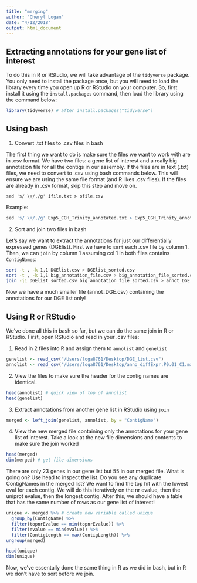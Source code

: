 ```yaml
---
title: "merging"
author: "Cheryl Logan"
date: "4/12/2018"
output: html_document
---
```


## Extracting annotations for your gene list of interest

To do this in R or RStudio, we will take advantage of the `tidyverse` package. You only need to install the package once, but you will need to load the library every time you open up R or RStudio on your computer. So, first install it using the `install.packages` command, then load the library using the command below:

```r
library(tidyverse) # after install.packages("tidyverse")
```


## Using bash

1. Convert .txt files to .csv files in bash

The first thing we want to do is make sure the files we want to work with are in .csv format. We have two files: a gene list of interest and a really big annotation file for all the contigs in our assembly. If the files are in text (.txt) files, we need to convert to .csv using bash commands below. This will ensure we are using the same file format (and R likes .csv files). If the files are already in .csv format, skip this step and move on.

`sed 's/ \+/,/g' ifile.txt > ofile.csv`

Example:
```r
sed 's/ \+/,/g' Exp5_CGH_Trinity_annotated.txt > Exp5_CGH_Trinity_annotated.csv
```
 
2. Sort and join two files in bash

Let's say we want to extract the annotations for just our differentially expressed genes (DGElist). First we have to `sort` each .csv file by column 1. Then, we can `join` by column 1 assuming col 1 in  both files contains `ContigNames`:

```bash
sort -t , -k 1,1 DGElist.csv > DGElist_sorted.csv
sort -t , -k 1,1 big_annotation_file.csv > big_annotation_file_sorted.csv
join -j1 DGElist_sorted.csv big_annotation_file_sorted.csv > annot_DGE.csv
```
 
Now we have a much smaller file (annot_DGE.csv) containing the annotations for our DGE list only!

## Using R or RStudio

We've done all this in bash so far, but we can do the same join in R or RStudio. First, open RStudio and read in your .csv files:

1. Read in 2 files into R and assign them to `annolist` and `genelist`
```r
genelist <- read_csv("/Users/loga8761/Desktop/DGE_list.csv")
annolist <- read_csv("/Users/loga8761/Desktop/anno_diffExpr.P0.01_C1.matrix.log2.centered.csv")
```

2. View the files to make sure the header for the contig names are identical. 

```r
head(annolist) # quick view of top of annolist
head(genelist)
```

3. Extract annotations from another gene list in RStudio using `join`
```r
merged <- left_join(genelist, annolist, by = "ContigName") 
```

4. View the new merged file containing only the annotations for your gene list of interest. Take a look at the new file dimensions and contents to make sure the join worked

```r
head(merged)
dim(merged) # get file dimensions
```

There are only 23 genes in our gene list but 55 in our merged file. What is going on? Use head to inspect the list. Do you see any duplicate ContigNames in the merged list? We want to find the top hit with the lowest eval for each contig. We will do this iteratively on the nr evalue, then the uniprot evalue, then the longest contig. After this, we should have a table that has the same number of rows as our gene list of interest!

```r
unique <- merged %>% # create new variable called unique
  group_by(ContigName) %>%
  filter(topnrEvalue == min(topnrEvalue)) %>%
  filter(evalue == min(evalue)) %>%
  filter(ContigLength == max(ContigLength)) %>%
ungroup(merged)

head(unique)
dim(unique)
```


Now, we've essentally done the same thing in R as we did in bash, but in R we don't have to sort before we join. 